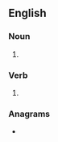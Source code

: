 ==English==

===Noun===
{{head|en|noun form}}

# {{plural of|meander|lang=en}}

===Verb===
{{head|en|verb form}}

# {{en-third-person singular of|meander}}

===Anagrams===
* {{anagrams|en|a=adeemnrs|Merendas|amenders|reamends}}